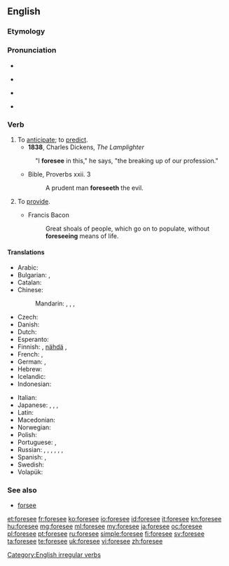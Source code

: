 ==English==

===Etymology===
{{rfe|lang=en}}

===Pronunciation===
* {{audio|en-us-foresee.ogg|Audio (US)|lang=en}}
* {{a|US}} {{IPA|/fɔɹˈsiː/}}
* {{a|UK}} {{IPA|/fɔːˈsiː/}}
* {{rhymes|iː}}

===Verb===
{{en-verb|foresees|foreseeing|foresaw|foreseen}}

# To [[anticipate]]; to [[predict]].
#* '''1838''', Charles Dickens, ''The Lamplighter''
#: "I '''foresee''' in this," he says, "the breaking up of our profession."
#* Bible, Proverbs xxii. 3
#*: A prudent man '''foreseeth''' the evil.
# {{context|obsolete|lang=en}} To [[provide]].
#* Francis Bacon
#*: Great shoals of people, which go on to populate, without '''foreseeing''' means of life.

====Translations====
{{trans-top|to anticipate}}
* Arabic: {{t|ar|توقع|tr=tawaqqaʿa|sc=Arab}}
* Bulgarian: {{t+|bg|предвиждам|sc=Cyrl}}, {{t|bg|предугаждам|sc=Cyrl}}
* Catalan: {{t+|ca|pronosticar}}
* Chinese:
*: Mandarin: {{t|cmn|預知|sc=Hani}}, {{t+|cmn|预知|tr=yùzhī|sc=Hani}}, {{t|cmn|預見|sc=Hani}}, {{t+|cmn|预见|tr=yùjiàn|sc=Hani}}
* Czech: {{t|cs|předvídat}}
* Danish: {{t+|da|forudse}}
* Dutch: {{t+|nl|voorzien}}
* Esperanto: {{t|eo|antaŭvidi}}
* Finnish: {{t+|fi|aavistaa}}, [[nähdä]] {{t|fi|ennalta}}, {{t+|fi|ennustaa}}
* French: {{t+|fr|prévoir}}, {{t+|fr|anticiper}}
* German: {{t|de|vorhersehen}}, {{t|de|voraussehen}}
* Hebrew: {{t|he|לצפות|sc=Hebr}}
* Icelandic: {{t|is|sjá fyrir}}
* Indonesian: {{t+|id|kira|alt=memperkirakan}}
{{trans-mid}}
* Italian: {{t+|it|prevedere}}
* Japanese: {{t|ja|予見|tr=よけんする, yoken suru|alt=予見する|sc=Jpan}}, {{t+|ja|予測|tr=よそくする, yosoku suru|alt=予測する|sc=Jpan}}, {{t|ja|見越す|tr=みこす, mikosu|sc=Jpan}}, {{t|ja|予知|tr=よちする, yochi suru|alt=予知する|sc=Jpan}}
* Latin: {{t|la|divinō}}
* Macedonian: {{t|mk|предвидува|tr=predvíduva}}
* Norwegian: {{t|no|forutse}}
* Polish: {{t+|pl|przewidywać}}
* Portuguese: {{t+|pt|prever}}, {{t|pt|prognosticar}}
* Russian: {{t+|ru|предвидеть|impf|tr=predvídetʹ}}, {{t+|ru|предвосхищать|impf|tr=predvosxiščátʹ}}, {{t+|ru|предвосхитить|pf|tr=predvosxítitʹ}}, {{t+|ru|предсказывать|impf|tr=predskázyvatʹ}}, {{t+|ru|предсказать|pf|tr=predskazátʹ}}, {{t+|ru|предусматривать|impf|tr=predusmátrivatʹ}}, {{t+|ru|предусмотреть|pf|tr=predusmotrétʹ}}
* Spanish: {{t+|es|pronosticar}}, {{t+|es|prever}}
* Swedish: {{t+|sv|förutse}}
* Volapük: {{t+|vo|büologön}}
{{trans-bottom}}

===See also===
* [[forsee]]

[[Category:English irregular verbs]]

[[et:foresee]]
[[fr:foresee]]
[[ko:foresee]]
[[io:foresee]]
[[id:foresee]]
[[it:foresee]]
[[kn:foresee]]
[[hu:foresee]]
[[mg:foresee]]
[[ml:foresee]]
[[my:foresee]]
[[ja:foresee]]
[[oc:foresee]]
[[pl:foresee]]
[[pt:foresee]]
[[ru:foresee]]
[[simple:foresee]]
[[fi:foresee]]
[[sv:foresee]]
[[ta:foresee]]
[[te:foresee]]
[[uk:foresee]]
[[vi:foresee]]
[[zh:foresee]]